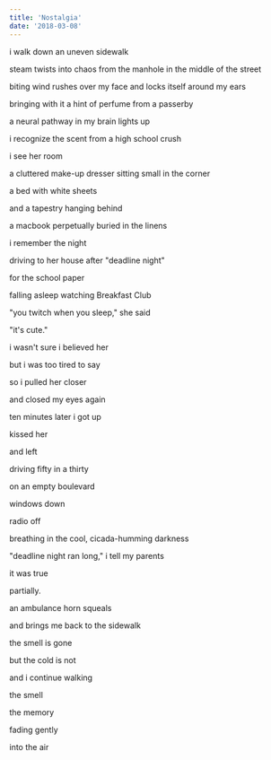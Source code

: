 ```yaml
---
title: 'Nostalgia'
date: '2018-03-08'
---
```


i walk down an uneven sidewalk

steam twists into chaos from the manhole in the middle of the street

biting wind rushes over my face and locks itself around my ears

bringing with it a hint of perfume from a passerby

a neural pathway in my brain lights up

i recognize the scent from a high school crush

i see her room

a cluttered make-up dresser sitting small in the corner

a bed with white sheets

and a tapestry hanging behind

a macbook perpetually buried in the linens

i remember the night

driving to her house after "deadline night"

for the school paper

falling asleep watching Breakfast Club

"you twitch when you sleep," she said

"it's cute."

i wasn't sure i believed her

but i was too tired to say

so i pulled her closer

and closed my eyes again

ten minutes later i got up

kissed her

and left

driving fifty in a thirty

on an empty boulevard

windows down

radio off

breathing in the cool, cicada-humming darkness

"deadline night ran long," i tell my parents

it was true

partially.

an ambulance horn squeals

and brings me back to the sidewalk

the smell is gone

but the cold is not

and i continue walking

the smell

the memory

fading gently

into the air
